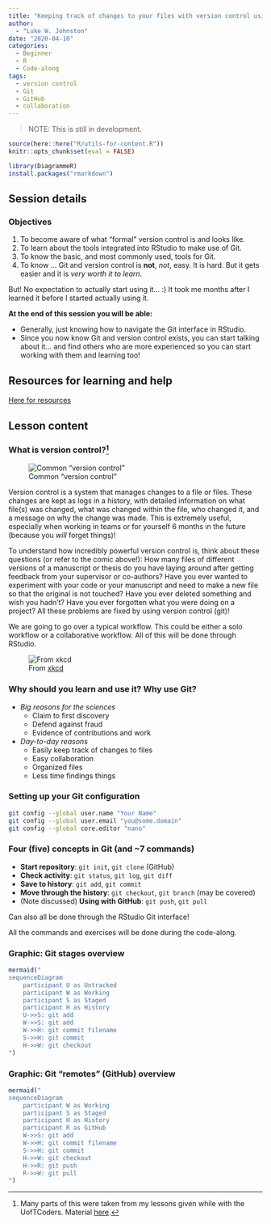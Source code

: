 ```yaml
---
title: "Keeping track of changes to your files with version control using Git"
author:
  - "Luke W. Johnston"
date: "2020-04-10"
categories:
  - Beginner
  - R
  - Code-along
tags:
  - version control
  - Git
  - GitHub
  - collaboration
---
```


> NOTE: This is still in development.

```r
source(here::here("R/utils-for-content.R"))
knitr::opts_chunk$set(eval = FALSE)
```

```r
library(DiagrammeR)
install.packages("rmarkdown")
```

## Session details

### Objectives

1. To become aware of what "formal" version control is and looks like.
1. To learn about the tools integrated into RStudio to make use of Git.
1. To know the basic, and most commonly used, tools for Git.
1. To know ... Git and version control is **not**, *not*, easy. It is hard. But 
it gets easier and it is *very worth it to learn*.

But! No expectation to actually start using it... :) It took me months after I
learned it before I started actually using it.

**At the end of this session you will be able:**

- Generally, just knowing how to navigate the Git interface in RStudio.
- Since you now know Git and version control exists, you can start talking about
it... and find others who are more experienced so you can start working with
them and learning too!

## Resources for learning and help

[Here for resources](/more-info/#resources)

## Lesson content

### What is version control?[^uoftcoders]

[^uoftcoders]: Many parts of this were taken from my lessons given while with the
UofTCoders. Material [here](https://uoftcoders.github.io/studyGroup/lessons/git/intro/lesson/).

![Common "version control"](./images/phd-comics-versions-small.jpg)

Version control is a system that manages changes to a file or files.
These changes are kept as logs in a history, with detailed information
on what file(s) was changed, what was changed within the file, who
changed it, and a message on why the change was made.  This is
extremely useful, especially when working in teams or for yourself 6
months in the future (because you *will* forget things)!

To understand how incredibly powerful version control is, think about
these questions (or refer to the comic above!): How many files of different
versions of a manuscript or thesis do you have laying around after getting
feedback from your supervisor or co-authors? Have you ever wanted to experiment
with your code or your manuscript and need to make a new file so that the
original is not touched? Have you ever deleted something and wish you hadn't?
Have you ever forgotten what you were doing on a project?  All these problems
are fixed by using version control (git)!

We are going to go over a typical workflow. This could be either a solo workflow
or a collaborative workflow. All of this will be done through RStudio.

![From [xkcd](https://xkcd.com/1597/)](xkcd-git.png)

### Why should you learn and use it? Why use Git?

- *Big reasons for the sciences*
    - Claim to first discovery
    - Defend against fraud
    - Evidence of contributions and work
- *Day-to-day reasons*
    - Easily keep track of changes to files
    - Easy collaboration
    - Organized files
    - Less time findings things

### Setting up your Git configuration

```bash
git config --global user.name "Your Name"
git config --global user.email "you@some.domain"
git config --global core.editor "nano"
```

### Four (five) concepts in Git (and ~7 commands)

- **Start repository**: `git init`, `git clone` (GitHub)
- **Check activity**: `git status`, `git log`, `git diff`
- **Save to history**: `git add`, `git commit`
- **Move through the history**: `git checkout`, `git branch` (may be covered)
- (Note discussed) **Using with GitHub**: `git push`, `git pull`

Can also all be done through the RStudio Git interface!

All the commands and exercises will be done during the code-along.

### Graphic: Git stages overview

```r
mermaid("
sequenceDiagram
    participant U as Untracked
    participant W as Working
    participant S as Staged
    participant H as History
    U->>S: git add
    W->>S: git add
    W->>H: git commit filename
    S->>H: git commit
    H->>W: git checkout
")
```

### Graphic: Git "remotes" (GitHub) overview

```r
mermaid("
sequenceDiagram
    participant W as Working
    participant S as Staged
    participant H as History
    participant R as GitHub
    W->>S: git add
    W->>H: git commit filename
    S->>H: git commit
    H->>W: git checkout
    H->>R: git push
    R->>W: git pull
")
```

